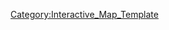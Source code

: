 {{overlay
|image = 4-1_Map.png
|width        = {{MapRatio|440|{{{ratio|1|mapwidth=1}}}}}
|height       = {{MapRatio|250|{{{ratio|1|mapheight=1}}}}}
|AjaxXMLRequest = {{{AjaxXMLRequest|0}}}

|columns      = 0
|grid         = 0

|highlight    = 0
|collapsible  = 0

|popupPrefix = World_4_1_

|overlayNoHeader = 0

|overlayHeaderText = World 4-1
|overlayHeaderTextLink = World 4
|overlayNoHeader = 
|overlayTemplateName = Template:World4-1
|categoryName  = World4-1
}}
<noinclude>
[[Category:Interactive_Map_Template]]
</noinclude>